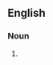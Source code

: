 ==English==

===Noun===
{{head|en|noun plural form}}

# {{plural of|greater saphenous vein|lang=en}}